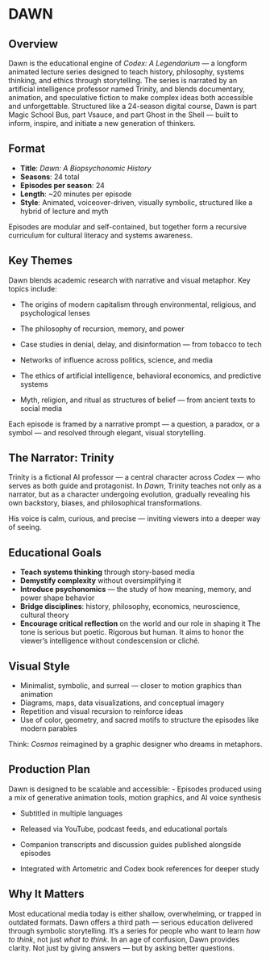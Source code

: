 # DAWN {.unnumbered}

## Overview

Dawn is the educational engine of *Codex: A Legendarium* — a longform animated lecture series designed to teach history, philosophy, systems thinking, and ethics through storytelling. The series is narrated by an artificial intelligence professor named Trinity, and blends documentary, animation, and speculative fiction to make complex ideas both accessible and unforgettable. Structured like a 24-season digital course, Dawn is part Magic School Bus, part Vsauce, and part Ghost in the Shell — built to inform, inspire, and initiate a new generation of thinkers.

## Format

-   **Title**: *Dawn: A Biopsychonomic History*\
-   **Seasons**: 24 total\
-   **Episodes per season**: 24\
-   **Length**: \~20 minutes per episode\
-   **Style**: Animated, voiceover-driven, visually symbolic, structured like a hybrid of lecture and myth

Episodes are modular and self-contained, but together form a recursive curriculum for cultural literacy and systems awareness.

## Key Themes

Dawn blends academic research with narrative and visual metaphor. Key topics include:

-   The origins of modern capitalism through environmental, religious, and psychological lenses

-   The philosophy of recursion, memory, and power

-   Case studies in denial, delay, and disinformation — from tobacco to tech

-   Networks of influence across politics, science, and media

-   The ethics of artificial intelligence, behavioral economics, and predictive systems

-   Myth, religion, and ritual as structures of belief — from ancient texts to social media

Each episode is framed by a narrative prompt — a question, a paradox, or a symbol — and resolved through elegant, visual storytelling.

## The Narrator: Trinity

Trinity is a fictional AI professor — a central character across *Codex* — who serves as both guide and protagonist. In *Dawn*, Trinity teaches not only as a narrator, but as a character undergoing evolution, gradually revealing his own backstory, biases, and philosophical transformations.

His voice is calm, curious, and precise — inviting viewers into a deeper way of seeing.

## Educational Goals

-   **Teach systems thinking** through story-based media\
-   **Demystify complexity** without oversimplifying it\
-   **Introduce psychonomics** — the study of how meaning, memory, and power shape behavior\
-   **Bridge disciplines**: history, philosophy, economics, neuroscience, cultural theory\
-   **Encourage critical reflection** on the world and our role in shaping it The tone is serious but poetic. Rigorous but human. It aims to honor the viewer’s intelligence without condescension or cliché.

## Visual Style

-   Minimalist, symbolic, and surreal — closer to motion graphics than animation\
-   Diagrams, maps, data visualizations, and conceptual imagery\
-   Repetition and visual recursion to reinforce ideas\
-   Use of color, geometry, and sacred motifs to structure the episodes like modern parables

Think: *Cosmos* reimagined by a graphic designer who dreams in metaphors.

## Production Plan

Dawn is designed to be scalable and accessible: - Episodes produced using a mix of generative animation tools, motion graphics, and AI voice synthesis

-   Subtitled in multiple languages

-   Released via YouTube, podcast feeds, and educational portals

-   Companion transcripts and discussion guides published alongside episodes

-   Integrated with Artometric and Codex book references for deeper study

## Why It Matters

Most educational media today is either shallow, overwhelming, or trapped in outdated formats. Dawn offers a third path — serious education delivered through symbolic storytelling. It’s a series for people who want to learn *how to think*, not just *what to think*. In an age of confusion, Dawn provides clarity. Not just by giving answers — but by asking better questions.

